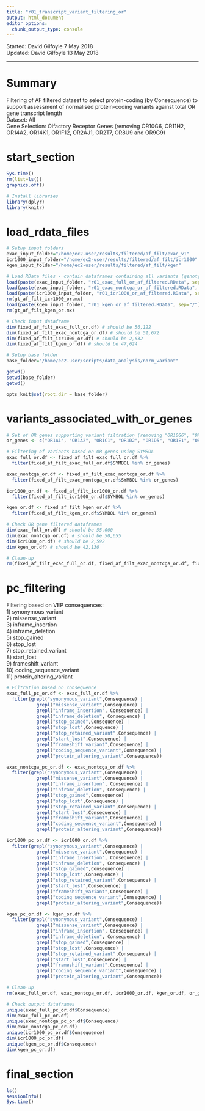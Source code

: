 ```yaml
---
title: "r01_transcript_variant_filtering_or"
output: html_document
editor_options: 
  chunk_output_type: console
---
```


Started: David Gilfoyle 7 May 2018  
Updated: David Gilfoyle 13 May 2018

---

# Summary

Filtering of AF filtered dataset to select protein-coding (by Consequence) to support assessment of normalised protein-coding variants against total OR gene transcript length  
Dataset: All  
Gene Selection: Olfactory Receptor Genes (removing OR10G6, OR11H2, OR14A2, OR14K1, OR1F12, OR2AJ1, OR2T7, OR8U9 and OR9G9) 

# start_section

```r

Sys.time()
rm(list=ls())
graphics.off()

# Install libraries
library(dplyr)
library(knitr)

```

# load_rdata_files

```r

# Setup input folders
exac_input_folder="/home/ec2-user/results/filtered/af_filt/exac_v1"
icr1000_input_folder="/home/ec2-user/results/filtered/af_filt/icr1000"
kgen_input_folder="/home/ec2-user/results/filtered/af_filt/kgen"

# Load RData files - contain dataframes containing all variants (genotype matrices are removed)
load(paste(exac_input_folder, "r01_exac_full_or_af_filtered.RData", sep="/"))
load(paste(exac_input_folder, "r01_exac_nontcga_or_af_filtered.RData", sep="/"))
load(paste(icr1000_input_folder, "r01_icr1000_or_af_filtered.RData", sep="/"))
rm(gt_af_filt_icr1000_or.mx)
load(paste(kgen_input_folder, "r01_kgen_or_af_filtered.RData", sep="/"))
rm(gt_af_filt_kgen_or.mx)

# Check input dataframe
dim(fixed_af_filt_exac_full_or.df) # should be 56,122
dim(fixed_af_filt_exac_nontcga_or.df) # should be 51,672
dim(fixed_af_filt_icr1000_or.df) # should be 2,632
dim(fixed_af_filt_kgen_or.df) # should be 47,624

# Setup base folder
base_folder="/home/ec2-user/scripts/data_analysis/norm_variant"

getwd()
setwd(base_folder)
getwd()

opts_knit$set(root.dir = base_folder)

```

# variants_associated_with_or_genes

```r

# Set of OR genes supporting variant filtration (removing "OR10G6", "OR11H2", "OR14A2", "OR14K1", "OR1F12", "OR2AJ1", "OR2T7", "OR8U9" and "OR9G9" missing from CCDS r13 [GRCh37] file)
or_genes <- c("OR1A1", "OR1A2", "OR1C1", "OR1D2", "OR1D5", "OR1E1", "OR1E2", "OR1F1", "OR1G1", "OR1I1", "OR1J1", "OR1J2", "OR1J4", "OR1K1", "OR1L1", "OR1L3", "OR1L4", "OR1L6", "OR1L8", "OR1M1", "OR1N1", "OR1N2", "OR1Q1", "OR1S2", "OR2A1", "OR2A12", "OR2A14", "OR2A2", "OR2A25", "OR2A4", "OR2A42", "OR2A5", "OR2A7", "OR2AE1", "OR2AG2", "OR2AK2", "OR2AP1", "OR2AT4", "OR2B11", "OR2B2", "OR2B3", "OR2B6", "OR2C1", "OR2C3", "OR2D2", "OR2D3", "OR2F2", "OR2G2", "OR2G3", "OR2G6", "OR2H1", "OR2H2", "OR2J2", "OR2J3", "OR2K2", "OR2L13", "OR2L2", "OR2L3", "OR2L5", "OR2M2", "OR2M3", "OR2M4", "OR2M5", "OR2M7", "OR2T1", "OR2T10", "OR2T12", "OR2T2", "OR2T27", "OR2T29", "OR2T3", "OR2T33", "OR2T34", "OR2T35", "OR2T4", "OR2T5", "OR2T6", "OR2T8", "OR2V1", "OR2V2", "OR2W1", "OR2W3", "OR2Y1", "OR2Z1", "OR3A1", "OR3A2", "OR3A3", "OR4A15", "OR4A16", "OR4A47", "OR4A5", "OR4B1", "OR4C11", "OR4C12", "OR4C13", "OR4C15", "OR4C3", "OR4C46", "OR4C6", "OR4D1", "OR4D10", "OR4D11", "OR4D2", "OR4D5", "OR4D6", "OR4D9", "OR4E2", "OR4F15", "OR4F16", "OR4F17", "OR4F21", "OR4F29", "OR4F3", "OR4F4", "OR4F5", "OR4F6", "OR4K1", "OR4K13", "OR4K14", "OR4K15", "OR4K17", "OR4K2", "OR4K5", "OR4L1", "OR4M1", "OR4M2", "OR4N2", "OR4N4", "OR4N5", "OR4P4", "OR4Q3", "OR4S1", "OR4S2", "OR5A1", "OR5A2", "OR5AC2", "OR5AK2", "OR5AN1", "OR5AP2", "OR5AS1", "OR5AU1", "OR5B12", "OR5B17", "OR5B2", "OR5B21", "OR5B3", "OR5C1", "OR5D14", "OR5D16", "OR5D18", "OR5F1", "OR5H1", "OR5H14", "OR5H15", "OR5H2", "OR5I1", "OR5J2", "OR5K1", "OR5K2", "OR5K3", "OR5K4", "OR5L2", "OR5M1", "OR5M10", "OR5M11", "OR5M3", "OR5M8", "OR5M9", "OR5P2", "OR5P3", "OR5T1", "OR5T2", "OR5T3", "OR5V1", "OR5W2", "OR6A2", "OR6B1", "OR6B2", "OR6B3", "OR6C1", "OR6C2", "OR6C3", "OR6C4", "OR6C6", "OR6C65", "OR6C68", "OR6C70", "OR6C74", "OR6C75", "OR6C76", "OR6F1", "OR6K2", "OR6K3", "OR6K6", "OR6M1", "OR6N1", "OR6N2", "OR6P1", "OR6S1", "OR6T1", "OR6V1", "OR6X1", "OR6Y1", "OR7A10", "OR7A17", "OR7A5", "OR7C1", "OR7C2", "OR7D2", "OR7D4", "OR7E24", "OR7G1", "OR7G2", "OR7G3", "OR8A1", "OR8B12", "OR8B2", "OR8B3", "OR8B8", "OR8D1", "OR8D4", "OR8G5", "OR8H1", "OR8H2", "OR8H3", "OR8I2", "OR8J1", "OR8J3", "OR8K1", "OR8K5", "OR8S1", "OR8U1", "OR8U8", "OR9A2", "OR9A4", "OR9G1", "OR9G4", "OR9I1", "OR9K2", "OR9Q1", "OR9Q2", "OR10A2", "OR10A3", "OR10A4", "OR10A5", "OR10A7", "OR10AD1", "OR10AG1", "OR10G2", "OR10G3", "OR10G4", "OR10G7", "OR10G8", "OR10G9", "OR10H1", "OR10H2", "OR10H3", "OR10H4", "OR10H5", "OR10J1", "OR10J3", "OR10J5", "OR10K1", "OR10K2", "OR10P1", "OR10Q1", "OR10R2", "OR10S1", "OR10T2", "OR10V1", "OR10W1", "OR10Z1", "OR11A1", "OR11G2", "OR11H1", "OR11H12", "OR11H4", "OR11H6", "OR11L1", "OR12D3", "OR13A1", "OR13C2", "OR13C3", "OR13C4", "OR13C5", "OR13C8", "OR13C9", "OR13D1", "OR13F1", "OR13G1", "OR13H1", "OR13J1", "OR14A16", "OR14C36", "OR14I1", "OR14J1", "OR51A2", "OR51A4", "OR51A7", "OR51B4", "OR51B5", "OR51B6", "OR51D1", "OR51E1", "OR51E2", "OR51F2", "OR51G2", "OR51H1", "OR51I1", "OR51I2", "OR51L1", "OR51M1", "OR51S1", "OR51T1", "OR51V1", "OR52A1", "OR52A5", "OR52B2", "OR52B6", "OR52D1", "OR52E2", "OR52E4", "OR52E5", "OR52E6", "OR52E8", "OR52H1", "OR52I1", "OR52I2", "OR52J3", "OR52K1", "OR52K2", "OR52L1", "OR52M1", "OR52N1", "OR52N2", "OR52N5", "OR52W1", "OR56A1", "OR56A3", "OR56A4", "OR56A5", "OR56B1", "OR56B4")

# Filtering of variants based on OR genes using SYMBOL 
exac_full_or.df <- fixed_af_filt_exac_full_or.df %>%
  filter(fixed_af_filt_exac_full_or.df$SYMBOL %in% or_genes)

exac_nontcga_or.df <- fixed_af_filt_exac_nontcga_or.df %>%
  filter(fixed_af_filt_exac_nontcga_or.df$SYMBOL %in% or_genes)

icr1000_or.df <- fixed_af_filt_icr1000_or.df %>%
  filter(fixed_af_filt_icr1000_or.df$SYMBOL %in% or_genes)

kgen_or.df <- fixed_af_filt_kgen_or.df %>%
  filter(fixed_af_filt_kgen_or.df$SYMBOL %in% or_genes)

# Check OR gene filtered dataframes
dim(exac_full_or.df) # should be 55,000
dim(exac_nontcga_or.df) # should be 50,655
dim(icr1000_or.df) # should be 2,592
dim(kgen_or.df) # should be 42,130

# Clean-up
rm(fixed_af_filt_exac_full_or.df, fixed_af_filt_exac_nontcga_or.df, fixed_af_filt_icr1000_or.df, fixed_af_filt_kgen_or.df)

```

# pc_filtering

Filtering based on VEP consequences:  
1) synonymous_variant  
2) missense_variant  
3) inframe_insertion  
4) inframe_deletion  
5) stop_gained  
6) stop_lost  
7) stop_retained_variant  
8) start_lost  
9) frameshift_variant  
10) coding_sequence_variant  
11) protein_altering_variant  

```r

# Filtration based on consequence
exac_full_pc_or.df <- exac_full_or.df %>% 
  filter(grepl("synonymous_variant",Consequence) |
           grepl("missense_variant",Consequence) |
           grepl("inframe_insertion", Consequence) |
           grepl("inframe_deletion", Consequence) |
           grepl("stop_gained",Consequence) |
           grepl("stop_lost",Consequence) |
           grepl("stop_retained_variant",Consequence) |
           grepl("start_lost",Consequence) |
           grepl("frameshift_variant",Consequence) |
           grepl("coding_sequence_variant",Consequence) |
           grepl("protein_altering_variant",Consequence))

exac_nontcga_pc_or.df <- exac_nontcga_or.df %>% 
  filter(grepl("synonymous_variant",Consequence) |
           grepl("missense_variant",Consequence) |
           grepl("inframe_insertion", Consequence) |
           grepl("inframe_deletion", Consequence) |
           grepl("stop_gained",Consequence) |
           grepl("stop_lost",Consequence) |
           grepl("stop_retained_variant",Consequence) |
           grepl("start_lost",Consequence) |
           grepl("frameshift_variant",Consequence) |
           grepl("coding_sequence_variant",Consequence) |
           grepl("protein_altering_variant",Consequence))

icr1000_pc_or.df <- icr1000_or.df %>% 
  filter(grepl("synonymous_variant",Consequence) |
           grepl("missense_variant",Consequence) |
           grepl("inframe_insertion", Consequence) |
           grepl("inframe_deletion", Consequence) |
           grepl("stop_gained",Consequence) |
           grepl("stop_lost",Consequence) |
           grepl("stop_retained_variant",Consequence) |
           grepl("start_lost",Consequence) |
           grepl("frameshift_variant",Consequence) |
           grepl("coding_sequence_variant",Consequence) |
           grepl("protein_altering_variant",Consequence))

kgen_pc_or.df <- kgen_or.df %>% 
  filter(grepl("synonymous_variant",Consequence) |
           grepl("missense_variant",Consequence) |
           grepl("inframe_insertion", Consequence) |
           grepl("inframe_deletion", Consequence) |
           grepl("stop_gained",Consequence) |
           grepl("stop_lost",Consequence) |
           grepl("stop_retained_variant",Consequence) |
           grepl("start_lost",Consequence) |
           grepl("frameshift_variant",Consequence) |
           grepl("coding_sequence_variant",Consequence) |
           grepl("protein_altering_variant",Consequence))

# Clean-up
rm(exac_full_or.df, exac_nontcga_or.df, icr1000_or.df, kgen_or.df, or_genes)

# Check output dataframes
unique(exac_full_pc_or.df$Consequence)
dim(exac_full_pc_or.df)
unique(exac_nontcga_pc_or.df$Consequence)
dim(exac_nontcga_pc_or.df)
unique(icr1000_pc_or.df$Consequence)
dim(icr1000_pc_or.df)
unique(kgen_pc_or.df$Consequence)
dim(kgen_pc_or.df)

```

# final_section

```r

ls()
sessionInfo()
Sys.time()

```

